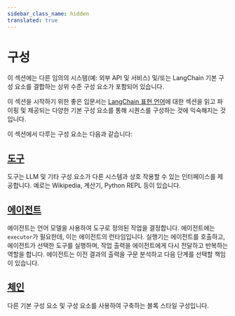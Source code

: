 ```yaml
---
sidebar_class_name: hidden
translated: true
---
```


# 구성

이 섹션에는 다른 임의의 시스템(예: 외부 API 및 서비스) 및/또는 LangChain 기본 구성 요소를 결합하는 상위 수준 구성 요소가 포함되어 있습니다.

이 섹션을 시작하기 위한 좋은 입문서는 [LangChain 표현 언어](/docs/expression_language/get_started)에 대한 섹션을 읽고 파이핑 및 제공되는 다양한 기본 구성 요소를 통해 시퀀스를 구성하는 것에 익숙해지는 것입니다.

이 섹션에서 다루는 구성 요소는 다음과 같습니다:

## [도구](/docs/modules/tools/)

도구는 LLM 및 기타 구성 요소가 다른 시스템과 상호 작용할 수 있는 인터페이스를 제공합니다. 예로는 Wikipedia, 계산기, Python REPL 등이 있습니다.

## [에이전트](/docs/modules/agents)

에이전트는 언어 모델을 사용하여 도구로 정의된 작업을 결정합니다. 에이전트에는 `executor`가 필요한데, 이는 에이전트의 런타임입니다.
실행기는 에이전트를 호출하고, 에이전트가 선택한 도구를 실행하며, 작업 출력을 에이전트에게 다시 전달하고 반복하는 역할을 합니다.
에이전트는 이전 결과의 출력을 구문 분석하고 다음 단계를 선택할 책임이 있습니다.

## [체인](/docs/modules/chains)

다른 기본 구성 요소 및 구성 요소를 사용하여 구축하는 블록 스타일 구성입니다.
